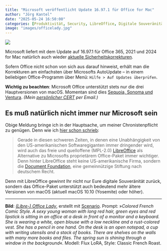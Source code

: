 ```yaml
---
title: "Microsoft veröffentlicht Update 16.97.1 für Office for Mac"
author: "Jörg Kantel"
date: "2025-05-24 16:50:00"
categories: [Produktivität, Security, LibreOffice, Digitale Souveränität]
image: "images/officelady.jpg"
---
```


[![](images/officelady-b.jpg)](https://www.flickr.com/photos/schockwellenreiter/54491506216/)

Microsoft liefert mit dem Update auf 16.97.1 für Office 365, 2021 und 2024 for Mac natürlich auch wieder [aktuelle Sicherheitskorrekturen](https://docs.microsoft.com/en-us/officeupdates/release-notes-office-for-mac).

Sofern Office nicht schon von sich aus darauf hinweist, erhält man die Korrekturen am einfachsten über Microsofts AutoUpdate – in einem beliebigen Office-Programm über Menü: `Hilfe > Auf Updates überprüfen`.

**Wichtig zu beachten**: Microsoft Office unterstützt stets nur die drei Hauptversionen von macOS. Momentan sind dies [Sequoia, Sonoma und Ventura](https://support.microsoft.com/de-de/office/aktualisieren-sie-macos-um-weiterhin-microsoft-365-und-office-f%C3%BCr-mac-updates-zu-erhalten-16b8414f-08ec-4b24-8c91-10a918f649f8). *(Mein [persönlicher CERT](https://wwwuser.gwdguser.de/~mreiman1/) per Email.)*

## Es muß natürlich nicht immer nur Microsoft sein

Obige Meldung bringe ich in der Hauptsache, um meiner Chronistenpflicht zu genügen. Denn wie ich [hier schon schrieb](https://kantel.github.io/posts/2025050201_libreoffice_25_2_3/):

>Gerade in diesen schweren Zeiten, in denen eine Unabhängigkeit von den US-amerikanischen Softwaregiganten immer dringender wird, wird auch das freie und quelloffene (MPL-2.0) [LibreOffice](https://de.wikipedia.org/wiki/LibreOffice) als Alternative zu Microsofts proprietärem Office-Paket immer wichtiger. Denn hinter LibreOffice steht keine US-amerikanische Firma, sondern die [Document Foundation](https://de.wikipedia.org/wiki/LibreOffice#The_Document_Foundation), eine gemeinnützige Stiftung nach deutschem Recht.

Denn mit LibreOffice gewinnt Ihr nicht nur Eure digitale Souveränität zurück, sondern das Office-Paket unterstützt auch bedeutend mehr ältere Versionen von macOS (aktuell macOS 10.10 (Yosemite) oder höher).

---

**Bild**: *[(Libre-) Office Lady](https://www.flickr.com/photos/schockwellenreiter/54491506216/)*, erstellt mit [Scenario](http://cognitiones.kantel-chaos-team.de/technikgeschichte/rechnerundnetze/scenario.html). Prompt: »*Colored French Comic Style. A sexy young woman with long red hair, green eyes and red lipstick is sitting in an office at a desk in front of a monitor and a keyboard. She is wearing a white, open blouse with a low neckline and a rust-colored vest. She has a pencil in one hand. On the desk is an open notepad, a cup with writing utensils and a stack of books. There are shelves on the walls with many more books and files. The spring sun is shining through a window in the background*«. Modell: Flux LoRA, Style: Classic French Roast.